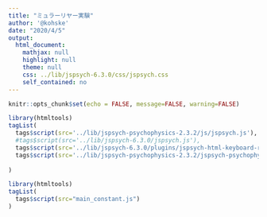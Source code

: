 ```yaml
---
title: "ミュラーリヤー実験"
author: '@kohske'
date: "2020/4/5"
output:
  html_document: 
    mathjax: null
    highlight: null
    theme: null
    css: ../lib/jspsych-6.3.0/css/jspsych.css
    self_contained: no
---
```


```r
knitr::opts_chunk$set(echo = FALSE, message=FALSE, warning=FALSE)
```

```r
library(htmltools)
tagList(
  tags$script(src='../lib/jspsych-psychophysics-2.3.2/js/jspsych.js'),
  #tags$script(src='../lib/jspsych-6.3.0/jspsych.js'),
  tags$script(src='../lib/jspsych-6.3.0/plugins/jspsych-html-keyboard-response.js'),
  tags$script(src='../lib/jspsych-psychophysics-2.3.2/jspsych-psychophysics.js'),
  
)
```

<script>
var fac = {
  angles: [60, 300], // 角度
  comp_len: [90, 100, 110, 120, 130, 140, 150, 160, 170, 180, 190, 200, 210, 220], // 系列
};
</script>

```r
library(htmltools)
tagList(
  tags$script(src="main_constant.js")
)
```

<textarea id="result" value="1" cols="30" rows="30" maxlength="15" style="display:none"></textarea>


